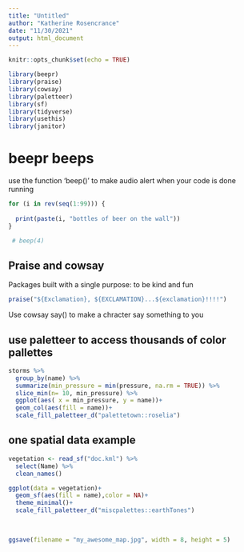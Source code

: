 ```yaml
---
title: "Untitled"
author: "Katherine Rosencrance"
date: "11/30/2021"
output: html_document
---
```


```r
knitr::opts_chunk$set(echo = TRUE)

library(beepr)
library(praise)
library(cowsay)
library(paletteer)
library(sf)
library(tidyverse)
library(usethis)
library(janitor)

```

# beepr beeps

use the function 'beep()' to make audio alert when your code is done running

```r
for (i in rev(seq(1:99))) {
  
  print(paste(i, "bottles of beer on the wall"))
}

 # beep(4)
```

## Praise and cowsay

Packages built with a single purpose: to be kind and fun

```r
praise("${Exclamation}, ${EXCLAMATION}...${exclamation}!!!!")

```

Use cowsay say() to make a chracter say something to you

## use paletteer to access thousands of color pallettes

```r
storms %>% 
  group_by(name) %>% 
  summarize(min_pressure = min(pressure, na.rm = TRUE)) %>% 
  slice_min(n= 10, min_pressure) %>% 
  ggplot(aes( x = min_pressure, y = name))+
  geom_col(aes(fill = name))+
  scale_fill_paletteer_d("palettetown::roselia")
```

## one spatial data example
```r
vegetation <- read_sf("doc.kml") %>% 
  select(Name) %>% 
  clean_names()

ggplot(data = vegetation)+
  geom_sf(aes(fill = name),color = NA)+
  theme_minimal()+
  scale_fill_paletteer_d("miscpalettes::earthTones")
  
  


```
```r
ggsave(filename = "my_awesome_map.jpg", width = 8, height = 5)
```

